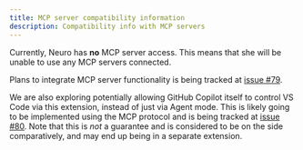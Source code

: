 ```yaml
---
title: MCP server compatibility information
description: Compatibility info with MCP servers
---
```


Currently, Neuro has **no** MCP server access. This means that she will be unable to use any MCP servers connected.

Plans to integrate MCP server functionality is being tracked at [issue #79](https://github.com/VSC-NeuroPilot/neuropilot/issue/79).

We are also exploring potentially allowing GitHub Copilot itself to control VS Code via this extension, instead of just via Agent mode.
This is likely going to be implemented using the MCP protocol and is being tracked at [issue #80](https://github.com/VSC-NeuroPilot).
Note that this is *not* a guarantee and is considered to be on the side comparatively, and may end up being in a separate extension.
